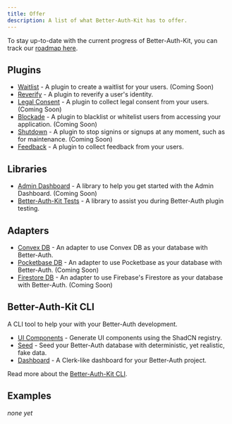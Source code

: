 ```yaml
---
title: Offer
description: A list of what Better-Auth-Kit has to offer.
---
```


To stay up-to-date with the current progress of Better-Auth-Kit, you can track our [roadmap here](/roadmap).

## Plugins

- [Waitlist](/docs/plugins/waitlist) - A plugin to create a waitlist for your users. (Coming Soon)
- [Reverify](/docs/plugins/reverify) - A plugin to reverify a user's identity.
- [Legal Consent](/docs/plugins/legal-consent) - A plugin to collect legal consent from your users. (Coming Soon)
- [Blockade](/docs/plugins/blockade) - A plugin to blacklist or whitelist users from accessing your application. (Coming Soon)
- [Shutdown](/docs/plugins/shutdown) - A plugin to stop signins or signups at any moment, such as for maintenance. (Coming Soon)
- [Feedback](/docs/plugins/feedback) - A plugin to collect feedback from your users.

## Libraries

- [Admin Dashboard](/docs/libraries/admin-dashboard) - A library to help you get started with the Admin Dashboard. (Coming Soon)
- [Better-Auth-Kit Tests](/docs/libraries/tests) - A library to assist you during Better-Auth plugin testing.

## Adapters

- [Convex DB](/docs/adapters/convex) - An adapter to use Convex DB as your database with Better-Auth.
- [Pocketbase DB](/docs/adapters/pocketbase) - An adapter to use Pocketbase as your database with Better-Auth. (Coming Soon)
- [Firestore DB](/docs/adapters/firestore) - An adapter to use Firebase's Firestore as your database with Better-Auth. (Coming Soon)

## Better-Auth-Kit CLI

A CLI tool to help your with your Better-Auth development.

- [UI Components](/docs/cli/ui-components) - Generate UI components using the ShadCN registry.
- [Seed](/docs/cli/seed) - Seed your Better-Auth database with deterministic, yet realistic, fake data.
- [Dashboard](/docs/cli/dashboard) - A Clerk-like dashboard for your Better-Auth project.

Read more about the [Better-Auth-Kit CLI](/docs/cli/information).

## Examples

*none yet*